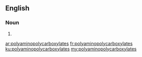 ==English==

===Noun===
{{head|en|plural}}

# {{plural of|polyaminopolycarboxylate|lang=en}}

[[ar:polyaminopolycarboxylates]]
[[fr:polyaminopolycarboxylates]]
[[ku:polyaminopolycarboxylates]]
[[my:polyaminopolycarboxylates]]
